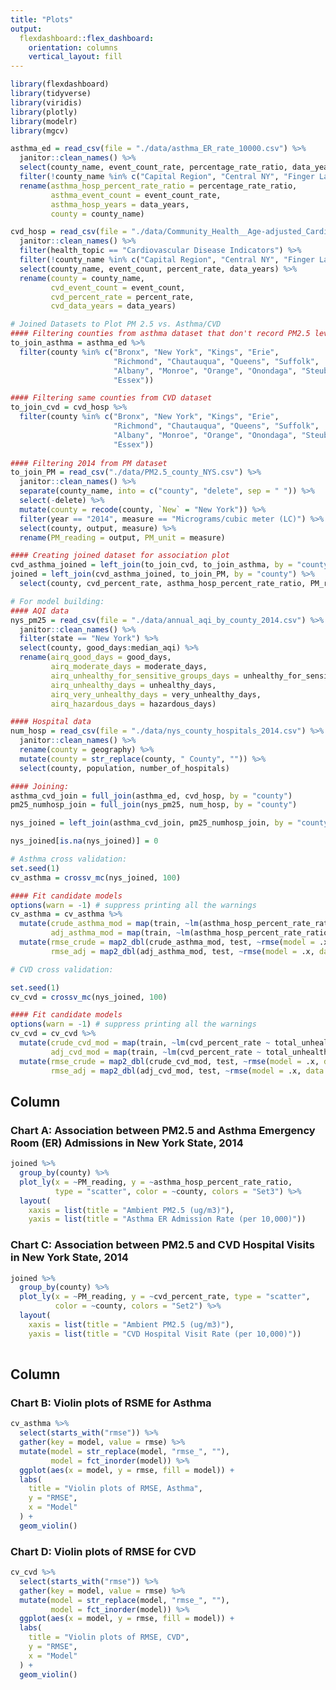 ```yaml
---
title: "Plots"
output: 
  flexdashboard::flex_dashboard:
    orientation: columns
    vertical_layout: fill
---
```


```r
library(flexdashboard)
library(tidyverse)
library(viridis)
library(plotly)
library(modelr)
library(mgcv)
```

```r

asthma_ed = read_csv(file = "./data/asthma_ER_rate_10000.csv") %>% 
  janitor::clean_names() %>%
  select(county_name, event_count_rate, percentage_rate_ratio, data_years) %>%
  filter(!county_name %in% c("Capital Region", "Central NY", "Finger Lakes", "Long Island", "Mid-Hudson", "Mohawk Valley", "New York City", "New York State", "New York State (excluding NYC)", "North Country", "Southern Tier", "Tug Hill Seaway", "Western NY")) %>% 
  rename(asthma_hosp_percent_rate_ratio = percentage_rate_ratio, 
         asthma_event_count = event_count_rate,
         asthma_hosp_years = data_years,
         county = county_name)

cvd_hosp = read_csv(file = "./data/Community_Health__Age-adjusted_Cardiovascular_Disease_Hospitalization_Rate_per_10_000_by_County_Map__Latest_Data.csv") %>%
  janitor::clean_names() %>%
  filter(health_topic == "Cardiovascular Disease Indicators") %>%
  filter(!county_name %in% c("Capital Region", "Central NY", "Finger Lakes", "Long Island", "Mid-Hudson", "Mohawk Valley", "New York City", "New York State", "New York State (excluding NYC)", "North Country", "Southern Tier", "Tug Hill Seaway", "Western NY")) %>% 
  select(county_name, event_count, percent_rate, data_years) %>%
  rename(county = county_name,
         cvd_event_count = event_count,
         cvd_percent_rate = percent_rate,
         cvd_data_years = data_years)

# Joined Datasets to Plot PM 2.5 vs. Asthma/CVD 
#### Filtering counties from asthma dataset that don't record PM2.5 levels
to_join_asthma = asthma_ed %>%
  filter(county %in% c("Bronx", "New York", "Kings", "Erie", 
                       "Richmond", "Chautauqua", "Queens", "Suffolk", 
                       "Albany", "Monroe", "Orange", "Onondaga", "Steuben", 
                       "Essex"))

#### Filtering same counties from CVD dataset
to_join_cvd = cvd_hosp %>%
  filter(county %in% c("Bronx", "New York", "Kings", "Erie", 
                       "Richmond", "Chautauqua", "Queens", "Suffolk", 
                       "Albany", "Monroe", "Orange", "Onondaga", "Steuben", 
                       "Essex"))
  
#### Filtering 2014 from PM dataset
to_join_PM = read_csv("./data/PM2.5_county_NYS.csv") %>%
  janitor::clean_names() %>%
  separate(county_name, into = c("county", "delete", sep = " ")) %>% 
  select(-delete) %>%
  mutate(county = recode(county, `New` = "New York")) %>% 
  filter(year == "2014", measure == "Micrograms/cubic meter (LC)") %>%
  select(county, output, measure) %>% 
  rename(PM_reading = output, PM_unit = measure)

#### Creating joined dataset for association plot
cvd_asthma_joined = left_join(to_join_cvd, to_join_asthma, by = "county")
joined = left_join(cvd_asthma_joined, to_join_PM, by = "county") %>%
  select(county, cvd_percent_rate, asthma_hosp_percent_rate_ratio, PM_reading, PM_unit)

# For model building:
#### AQI data
nys_pm25 = read_csv(file = "./data/annual_aqi_by_county_2014.csv") %>% 
  janitor::clean_names() %>%
  filter(state == "New York") %>%
  select(county, good_days:median_aqi) %>%
  rename(airq_good_days = good_days,
         airq_moderate_days = moderate_days,
         airq_unhealthy_for_sensitive_groups_days = unhealthy_for_sensitive_groups_days,
         airq_unhealthy_days = unhealthy_days,
         airq_very_unhealthy_days = very_unhealthy_days,
         airq_hazardous_days = hazardous_days)

#### Hospital data
num_hosp = read_csv(file = "./data/nys_county_hospitals_2014.csv") %>% 
  janitor::clean_names() %>%
  rename(county = geography) %>%
  mutate(county = str_replace(county, " County", "")) %>%
  select(county, population, number_of_hospitals)

#### Joining:
asthma_cvd_join = full_join(asthma_ed, cvd_hosp, by = "county")
pm25_numhosp_join = full_join(nys_pm25, num_hosp, by = "county")

nys_joined = left_join(asthma_cvd_join, pm25_numhosp_join, by = "county")

nys_joined[is.na(nys_joined)] = 0

# Asthma cross validation:
set.seed(1)
cv_asthma = crossv_mc(nys_joined, 100) 

#### Fit candidate models
options(warn = -1) # suppress printing all the warnings
cv_asthma = cv_asthma %>%
  mutate(crude_asthma_mod = map(train, ~lm(asthma_hosp_percent_rate_ratio ~ total_unhealthy_days, data = .x)),
         adj_asthma_mod = map(train, ~lm(asthma_hosp_percent_rate_ratio ~ total_unhealthy_days + number_of_hospitals, data = .x))) %>%
  mutate(rmse_crude = map2_dbl(crude_asthma_mod, test, ~rmse(model = .x, data = .y)),
         rmse_adj = map2_dbl(adj_asthma_mod, test, ~rmse(model = .x, data = .y)))

# CVD cross validation:

set.seed(1)
cv_cvd = crossv_mc(nys_joined, 100) 

#### Fit candidate models
options(warn = -1) # suppress printing all the warnings
cv_cvd = cv_cvd %>%
  mutate(crude_cvd_mod = map(train, ~lm(cvd_percent_rate ~ total_unhealthy_days, data = .x)),
         adj_cvd_mod = map(train, ~lm(cvd_percent_rate ~ total_unhealthy_days + number_of_hospitals, data = .x))) %>%
  mutate(rmse_crude = map2_dbl(crude_cvd_mod, test, ~rmse(model = .x, data = .y)),
         rmse_adj = map2_dbl(adj_cvd_mod, test, ~rmse(model = .x, data = .y)))

```



Column {data-width=550}
-----------------------------------------------------------------------

### Chart A: Association between PM2.5 and Asthma Emergency Room (ER) Admissions in New York State, 2014

```r
joined %>% 
  group_by(county) %>%
  plot_ly(x = ~PM_reading, y = ~asthma_hosp_percent_rate_ratio, 
          type = "scatter", color = ~county, colors = "Set3") %>% 
  layout(
    xaxis = list(title = "Ambient PM2.5 (ug/m3)"), 
    yaxis = list(title = "Asthma ER Admission Rate (per 10,000)")) 
```

### Chart C: Association between PM2.5 and CVD Hospital Visits in New York State, 2014

```r
joined %>%  
  group_by(county) %>%
  plot_ly(x = ~PM_reading, y = ~cvd_percent_rate, type = "scatter", 
          color = ~county, colors = "Set2") %>%  
  layout(
    xaxis = list(title = "Ambient PM2.5 (ug/m3)"), 
    yaxis = list(title = "CVD Hospital Visit Rate (per 10,000)")) 
 
```

Column {data-width=450}
-----------------------------------------------------------------------

### Chart B: Violin plots of RSME for Asthma 

```r
cv_asthma %>% 
  select(starts_with("rmse")) %>% 
  gather(key = model, value = rmse) %>% 
  mutate(model = str_replace(model, "rmse_", ""),
         model = fct_inorder(model)) %>% 
  ggplot(aes(x = model, y = rmse, fill = model)) + 
  labs(
    title = "Violin plots of RMSE, Asthma",
    y = "RMSE",
    x = "Model"
  ) +
  geom_violin()
```

### Chart D: Violin plots of RMSE for CVD

```r
cv_cvd %>% 
  select(starts_with("rmse")) %>% 
  gather(key = model, value = rmse) %>% 
  mutate(model = str_replace(model, "rmse_", ""),
         model = fct_inorder(model)) %>% 
  ggplot(aes(x = model, y = rmse, fill = model)) + 
  labs(
    title = "Violin plots of RMSE, CVD",
    y = "RMSE",
    x = "Model"
  ) +
  geom_violin()
```

